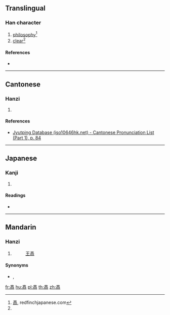 {{character info/new}}
==Translingual==

===Han character===
{{Han char|rn=30|rad=口|as=15|sn=18|four=|canj=GRGRR,XGRGR|ids=⿱吉喆}}

# [[philosophy]]<ref name="redfinchjapanese">[http://redfinchjapanese.com/?action=kanji_dictionary&kanji=7027 嚞], redfinchjapanese.com</ref>
# [[clear]]<ref name="redfinchjapanese"/>

====References====
* {{Han ref|kx=0213.060|dkj=04528|dj=0435.340|hdz=10698.140|uh=569E|ud=22174}}
<references />

----

==Cantonese==

===Hanzi===
{{yue-hanzi|jyut=[[zit3]]|y=jit3}}

# {{defn|lang=yue|sort=口15}}

====References====
* [http://www.iso10646hk.net/jp/document/download.jsp Jyutping Database (iso10646hk.net) - Cantonese Pronunciation List (Part 1), p. 84]

----

==Japanese==

===Kanji===
{{ja-kanji|grade=|rs=口15}}

# {{defn|lang=ja|sort=口15}}

====Readings====
* {{ja-readings|on=[[てつ]] (tetsu)|kun=}}

----

==Mandarin==

===Hanzi===
{{cmn-hanzi|pin=[[zhé]] ([[zhe2]])|wg=che<sup>2</sup>}}

# {{defn|lang=cmn|sort=口15}}
#: [[w:Wang Chongyang|王嚞]] <!--(1123-1170), Chinese Taoist-->

====Synonyms====
* {{zh-l|哲學}}, {{zh-l|哲理}}

[[fr:嚞]]
[[hu:嚞]]
[[pl:嚞]]
[[th:嚞]]
[[zh:嚞]]